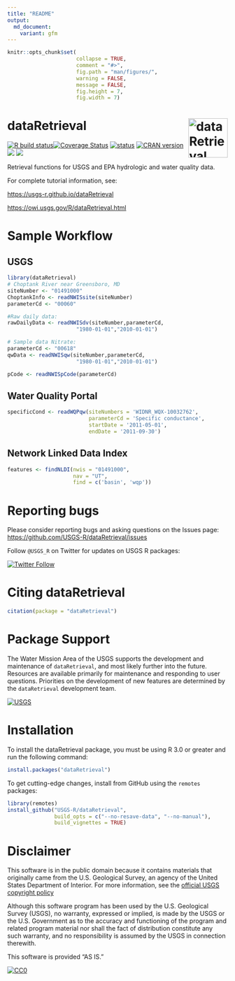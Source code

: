 ```yaml
---
title: "README"
output:
  md_document:
    variant: gfm
---
```


```r
knitr::opts_chunk$set(
                      collapse = TRUE,
                      comment = "#>",
                      fig.path = "man/figures/",
                      warning = FALSE,
                      message = FALSE,
                      fig.height = 7,
                      fig.width = 7)
```


# dataRetrieval <img src="man/figures/hex_logo.png" class="logo"  alt="dataRetrieval" style="width:90px;height:auto;" align="right" />

[![R build status](https://code.usgs.gov/water/dataRetrieval/badges/main/pipeline.svg)](https://code.usgs.gov/water/dataRetrieval/pipelines)[![Coverage Status](https://code.usgs.gov/water/dataRetrieval/badges/main/coverage.svg)](https://code.usgs.gov/water/dataRetrieval/pipelines) [![status](https://img.shields.io/badge/USGS-Core-green.svg)](https://owi.usgs.gov/R/packages.html#core) [![CRAN version](http://www.r-pkg.org/badges/version/dataRetrieval)](https://cran.r-project.org/package=dataRetrieval) [![](http://cranlogs.r-pkg.org/badges/dataRetrieval)](https://cran.r-project.org/package=dataRetrieval) [![](http://cranlogs.r-pkg.org/badges/grand-total/dataRetrieval)](https://cran.r-project.org/package=dataRetrieval)

Retrieval functions for USGS and EPA hydrologic and water quality data. 

For complete tutorial information, see:

[https://usgs-r.github.io/dataRetrieval](https://usgs-r.github.io/dataRetrieval)

[https://owi.usgs.gov/R/dataRetrieval.html](https://owi.usgs.gov/R/dataRetrieval.html)

# Sample Workflow

## USGS

```r
library(dataRetrieval)
# Choptank River near Greensboro, MD
siteNumber <- "01491000" 
ChoptankInfo <- readNWISsite(siteNumber)
parameterCd <- "00060"

#Raw daily data:
rawDailyData <- readNWISdv(siteNumber,parameterCd,
                      "1980-01-01","2010-01-01")

# Sample data Nitrate:
parameterCd <- "00618"
qwData <- readNWISqw(siteNumber,parameterCd,
                      "1980-01-01","2010-01-01")

pCode <- readNWISpCode(parameterCd)

```

## Water Quality Portal

```r
specificCond <- readWQPqw(siteNumbers = 'WIDNR_WQX-10032762',
                          parameterCd = 'Specific conductance',
                          startDate = '2011-05-01',
                          endDate = '2011-09-30')

```

## Network Linked Data Index

```r
features <- findNLDI(nwis = "01491000",
                     nav = "UT",
                     find = c('basin', 'wqp'))
```

# Reporting bugs

Please consider reporting bugs and asking questions on the Issues page:
[https://github.com/USGS-R/dataRetrieval/issues](https://github.com/USGS-R/dataRetrieval/issues)

Follow `@USGS_R` on Twitter for updates on USGS R packages:

[![Twitter Follow](https://img.shields.io/twitter/follow/USGS_R.svg?style=social&label=Follow%20USGS_R)](https://twitter.com/USGS_R)

# Citing dataRetrieval

```r
citation(package = "dataRetrieval")
```

# Package Support

The Water Mission Area of the USGS supports the development and maintenance of `dataRetrieval`, and most likely further into the future. Resources are available primarily for maintenance and responding to user questions. Priorities on the development of new features are determined by the `dataRetrieval` development team.

[![USGS](http://usgs-r.github.io/images/usgs.png)](https://www.usgs.gov/)

# Installation

To install the dataRetrieval package, you must be using R 3.0 or greater and run the following command:

```r
install.packages("dataRetrieval")
```


To get cutting-edge changes, install from GitHub using the `remotes` packages:

```r
library(remotes)
install_github("USGS-R/dataRetrieval", 
               build_opts = c("--no-resave-data", "--no-manual"),
               build_vignettes = TRUE)
```


# Disclaimer

This software is in the public domain because it contains materials that originally came from the U.S. Geological Survey, an agency of the United States Department of Interior. For more information, see the [official USGS copyright policy](https://www2.usgs.gov/visual-id/credit_usgs.html#copyright)

Although this software program has been used by the U.S. Geological Survey (USGS), no warranty, expressed or implied, is made by the USGS or the U.S. Government as to the accuracy and functioning of the program and related program material nor shall the fact of distribution constitute any such warranty, and no responsibility is assumed by the USGS in connection therewith.

This software is provided "AS IS."

 [
    ![CC0](http://i.creativecommons.org/p/zero/1.0/88x31.png)
  ](http://creativecommons.org/publicdomain/zero/1.0/)

